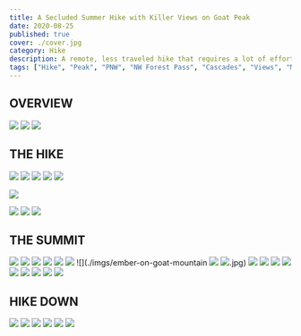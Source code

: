 ```yaml
---
title: A Secluded Summer Hike with Killer Views on Goat Peak
date: 2020-08-25
published: true
cover: ./cover.jpg
category: Hike
description: A remote, less traveled hike that requires a lot of effort but is totally worth it for the views.
tags: ["Hike", "Peak", "PNW", "NW Forest Pass", "Cascades", "Views", "Mt Baker Wilderness", "Summer"]
---
```


## OVERVIEW
![](./imgs/wildflowers-along-trail.jpg)
![](./imgs/can-wine-mountains.jpg)
![](./imgs/kula-cloth-hike-pack.jpg)

## THE HIKE
![](./imgs/mt-baker-wilderness-sign.jpg)
![](./imgs/ash-with-wildflowers.jpg)
![](./imgs/wildflowers.jpg)
![](./imgs/steep-mountain-trail.jpg)
![](./imgs/wildflower-closeup.jpg)

![](./imgs/peaks.jpg)

![](./imgs/mountains-with-valley.jpg)
![](./imgs/mountains-with-ember.jpg)
![](./imgs/mt-baker-from-goat-mountain.jpg)


## THE SUMMIT
![](./imgs/dogs-goat-mountain-summit.jpg)
![](./imgs/ash-on-goat-mountain-summit.jpg)
![](./imgs/golden-hour-mountain.jpg)
![](./imgs/ash-summmit.jpg)
![](./imgs/golden-hour-mountain.jpg)
![](./imgs/ember-with-lil-rascal-wine.jpg)
![](./imgs/ember-on-goat-mountain
![](./imgs/ember-goat-mountain.jpg)
![](./imgs/golden-hour-mountain.jpg).jpg)
![](./imgs/golden-hour-mountain.jpg)
![](./imgs/golden-hour-mountain.jpg)
![](./imgs/mt-baker.jpg)
![](./imgs/mountains-with-clouds.jpg)
![](./imgs/cascade-mountains.jpg)
![](./imgs/golden-hour-mountain.jpg)
![](./imgs/mountain-range.jpg)
![](./imgs/mountain-view.jpg)
![](./imgs/jamie-pilgrim-goat-mountain-hike.jpg)


## HIKE DOWN
![](./imgs/goat-mountain.jpg)
![](./imgs/goat-mountain-trail.jpg)
![](./imgs/golden-hour-mountain.jpg)
![](./imgs/golden-hour-mountain.jpg)
![](./imgs/group-chat-on-hike.jpg)
![](./imgs/golden-hour-mountain.jpg)
